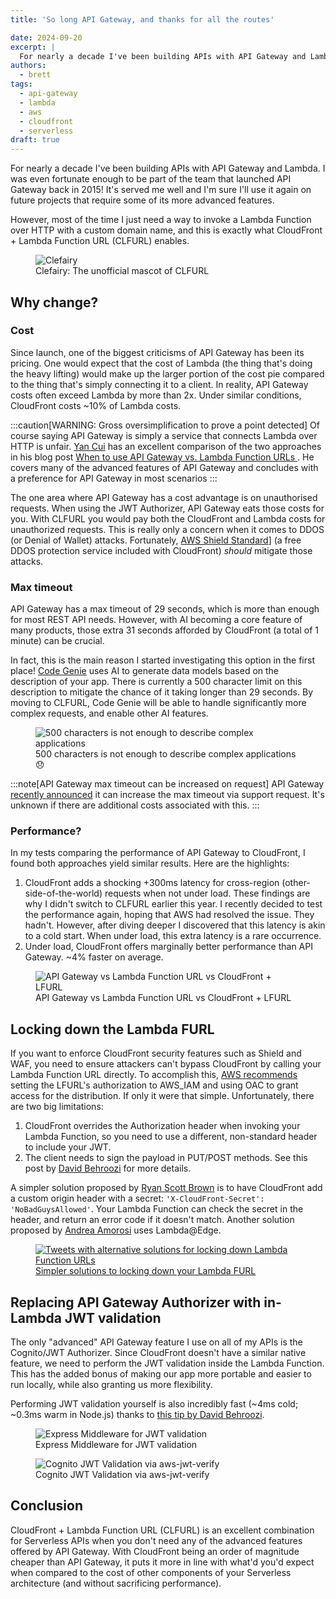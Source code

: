 ```yaml
---
title: 'So long API Gateway, and thanks for all the routes'

date: 2024-09-20
excerpt: | 
  For nearly a decade I've been building APIs with API Gateway and Lambda. However, most of the time I just need a way to invoke a Lambda Function over HTTP with a custom domain name, and this is exactly what CloudFront + Lambda Function URL (CLFURL) enables.
authors:
  - brett
tags:
  - api-gateway
  - lambda
  - aws
  - cloudfront
  - serverless
draft: true
---
```


For nearly a decade I've been building APIs with API Gateway and Lambda. I was even fortunate enough to be part of the team that launched API Gateway back in 2015! It's served me well and I'm sure I'll use it again on future projects that require some of its more advanced features.

However, most of the time I just need a way to invoke a Lambda Function over HTTP with a custom domain name, and this is exactly what CloudFront + Lambda Function URL (CLFURL) enables.

<figure>
  <img src={clefairy.src} alt="Clefairy" loading="eager" style={{margin: 'auto'}} />
  <figcaption style={{ margin: 0, color: '#666', fontSize: '0.8rem', textAlign: 'center' }}>
    Clefairy: The unofficial mascot of CLFURL
  </figcaption>
</figure>

## Why change?

### Cost
Since launch, one of the biggest criticisms of API Gateway has been its pricing. One would expect that the cost of Lambda (the thing that's doing the heavy lifting) would make up the larger portion of the cost pie compared to the thing that's simply connecting it to a client. In reality, API Gateway costs often exceed Lambda by more than 2x. Under similar conditions, CloudFront costs ~10% of Lambda costs.

:::caution[WARNING: Gross oversimplification to prove a point detected]
Of course saying API Gateway is simply a service that connects Lambda over HTTP is unfair. <a href="https://x.com/theburningmonk" target="_blank" rel="noopener">Yan Cui</a> has an excellent comparison of the two approaches in his blog post <a href="https://theburningmonk.com/2024/03/when-to-use-api-gateway-vs-lambda-function-urls/" target="_blank" rel="noopener">When to use API Gateway vs. Lambda Function URLs
</a>. He covers many of the advanced features of API Gateway and concludes with a preference for API Gateway in most scenarios
:::

The one area where API Gateway has a cost advantage is on unauthorised requests. When using the JWT Authorizer, API Gateway eats those costs for you. With CLFURL you would pay both the CloudFront and Lambda costs for unauthorized requests. This is really only a concern when it comes to DDOS (or Denial of Wallet) attacks. Fortunately, <a href="https://docs.aws.amazon.com/waf/latest/developerguide/ddos-event-mitigation-logic-continuous-inspection.html" target="_blank" rel="noopener">AWS Shield Standard</a>] (a free DDOS protection service included with CloudFront) *should* mitigate those attacks.


### Max timeout

API Gateway has a max timeout of 29 seconds, which is more than enough for most REST API needs. However, with AI becoming a core feature of many products, those extra 31 seconds afforded by CloudFront (a total of 1 minute) can be crucial.

In fact, this is the main reason I started investigating this option in the first place! <a href="https://codegenie.codes" target="_blank" rel="noopener">Code Genie</a> uses AI to generate data models based on the description of your app. There is currently a 500 character limit on this description to mitigate the chance of it taking longer than 29 seconds. By moving to CLFURL, Code Genie will be able to handle significantly more complex requests, and enable other AI features.

<figure>
  <Image src={codeGenieMaxDescription} alt="500 characters is not enough to describe complex applications" style={{margin: 'auto'}} />
  <figcaption style={{ margin: 0, color: '#666', fontSize: '0.8rem', textAlign: 'center' }}>
    500 characters is not enough to describe complex applications 😞
  </figcaption>
</figure>

:::note[API Gateway max timeout can be increased on request]
API Gateway <a href="https://aws.amazon.com/about-aws/whats-new/2024/06/amazon-api-gateway-integration-timeout-limit-29-seconds/" target="_blank" rel="noopener">recently announced</a> it can increase the max timeout via support request. It's unknown if there are additional costs associated with this.
:::

### Performance?

In my tests comparing the performance of API Gateway to CloudFront, I found both approaches yield similar results. Here are the highlights:

1. CloudFront adds a shocking +300ms latency for cross-region (other-side-of-the-world) requests when not under load. These findings are why I didn't switch to CLFURL earlier this year. I recently decided to test the performance again, hoping that AWS had resolved the issue. They hadn't. However, after diving deeper I discovered that this latency is akin to a cold start. When under load, this extra latency is a rare occurrence.
2. Under load, CloudFront offers marginally better performance than API Gateway. ~4% faster on average.

<figure>
  <Image src={apigwLfurlClfurlPerformance} alt="API Gateway vs Lambda Function URL vs CloudFront + LFURL" style={{margin: 'auto'}} />
  <figcaption style={{ margin: 0, color: '#666', fontSize: '0.8rem', textAlign: 'center' }}>
    API Gateway vs Lambda Function URL vs CloudFront + LFURL
  </figcaption>
</figure>

## Locking down the Lambda FURL

If you want to enforce CloudFront security features such as Shield and WAF, you need to ensure attackers can't bypass CloudFront by calling your Lambda Function URL directly. To accomplish this, <a href="https://docs.aws.amazon.com/AmazonCloudFront/latest/DeveloperGuide/private-content-restricting-access-to-lambda.html" target="_blank" rel="noopener">AWS recommends</a> setting the LFURL's authorization to AWS_IAM and using OAC to grant access for the distribution. If only it were that simple. Unfortunately, there are two big limitations:

1. CloudFront overrides the Authorization header when invoking your Lambda Function, so you need to use a different, non-standard header to include your JWT.
2. The client needs to sign the payload in PUT/POST methods. See this post by <a href="https://speedrun.nobackspacecrew.com/blog/2024/05/22/using-cloudfront-as-a-lightweight-proxy.html#lambda-oac" target="_blank" rel="noopener">David Behroozi</a> for more details.

A simpler solution proposed by <a href="https://x.com/ryan_sb" target="_blank" rel="noopener">Ryan Scott Brown</a> is to have CloudFront add a custom origin header with a secret: `'X-CloudFront-Secret': 'NoBadGuysAllowed'`. Your Lambda Function can check the secret in the header, and return an error code if it doesn't match. Another solution proposed by <a href="https://x.com/dreamorosi" target="_blank" rel="noopener">Andrea Amorosi</a> uses Lambda@Edge.

<a href="https://x.com/ryan_sb/status/1835363459979960624" target="_blank" rel="noopener">
<figure>
  <Image src={lfurlWorkaroundTweets} alt="Tweets with alternative solutions for locking down Lambda Function URLs" style={{margin: 'auto'}} />
  <figcaption style={{ margin: 0, color: '#666', fontSize: '0.8rem', textAlign: 'center' }}>
    Simpler solutions to locking down your Lambda FURL
  </figcaption>
</figure>
  </a>

## Replacing API Gateway Authorizer with in-Lambda JWT validation

The only "advanced" API Gateway feature I use on all of my APIs is the Cognito/JWT Authorizer. Since CloudFront doesn't have a similar native feature, we need to perform the JWT validation inside the Lambda Function. This has the added bonus of making our app more portable and easier to run locally, while also granting us more flexibility.

Performing JWT validation yourself is also incredibly fast (~4ms cold; ~0.3ms warm in Node.js) thanks to <a href="https://x.com/AWSbrett/status/1779422735539847454" target="_blank" rel="noopener">this tip by David Behroozi</a>.

<figure>
  <Image src={jwtExpressMiddleware} alt="Express Middleware for JWT validation" style={{margin: 'auto'}} />
  <figcaption style={{ margin: 0, color: '#666', fontSize: '0.8rem', textAlign: 'center' }}>
    Express Middleware for JWT validation
  </figcaption>
</figure>

<figure>
  <Image src={cognitoJwtVerifier} alt="Cognito JWT Validation via aws-jwt-verify" style={{margin: 'auto'}} />
  <figcaption style={{ margin: 0, color: '#666', fontSize: '0.8rem', textAlign: 'center' }}>
    Cognito JWT Validation via aws-jwt-verify
  </figcaption>
</figure>


## Conclusion

CloudFront + Lambda Function URL (CLFURL) is an excellent combination for Serverless APIs when you don't need any of the advanced features offered by API Gateway. With CloudFront being an order of magnitude cheaper than API Gateway, it puts it more in line with what'd you'd expect when compared to the cost of other components of your Serverless architecture (and without sacrificing performance).

